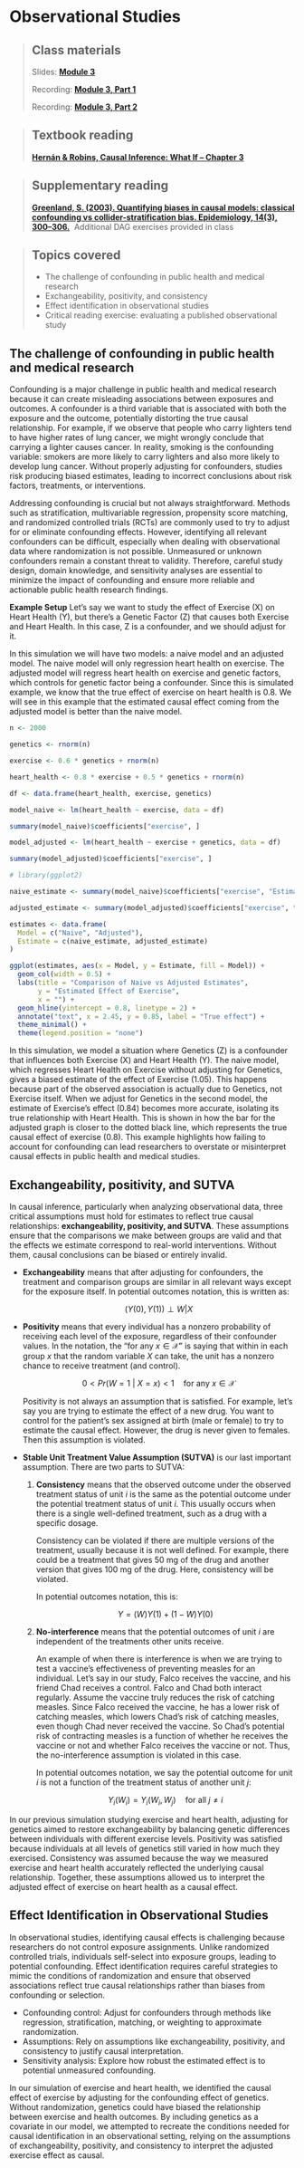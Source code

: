# Observational Studies  

> ## Class materials  
>
> Slides: [**Module 3**](https://drive.google.com/drive/folders/14Iymvk2FlZqVsWrtbDLmwSzR5aNS-Mcg?usp=sharing)  
>
> Recording: [**Module 3, Part 1**](https://your-recording-link.com)  
>
> Recording: [**Module 3, Part 2**](https://your-recording-link.com)  

> ## Textbook reading  
>
> [**Hernán & Robins, Causal Inference: What If – Chapter 3**](https://static1.squarespace.com/static/675db8b0dd37046447128f5f/t/677676888e31cc50c2c33877/1735816881944/hernanrobins_WhatIf_2jan25.pdf)  

> ## Supplementary reading  
>
> [**Greenland, S. (2003). Quantifying biases in causal models: classical confounding vs collider-stratification bias. Epidemiology, 14(3), 300–306.**](https://journals.lww.com/epidem/Fulltext/2003/05000/Quantifying_Biases_in_Causal_Models__Classical.7.aspx)\  
> Additional DAG exercises provided in class  

> ## Topics covered  
>
> -   The challenge of confounding in public health and medical research  
> -   Exchangeability, positivity, and consistency  
> -   Effect identification in observational studies  
> -   Critical reading exercise: evaluating a published observational study  

## The challenge of confounding in public health and medical research  

Confounding is a major challenge in public health and medical research because it can create misleading associations between exposures and outcomes. A confounder is a third variable that is associated with both the exposure and the outcome, potentially distorting the true causal relationship. For example, if we observe that people who carry lighters tend to have higher rates of lung cancer, we might wrongly conclude that carrying a lighter causes cancer. In reality, smoking is the confounding variable: smokers are more likely to carry lighters and also more likely to develop lung cancer. Without properly adjusting for confounders, studies risk producing biased estimates, leading to incorrect conclusions about risk factors, treatments, or interventions.  

Addressing confounding is crucial but not always straightforward. Methods such as stratification, multivariable regression, propensity score matching, and randomized controlled trials (RCTs) are commonly used to try to adjust for or eliminate confounding effects. However, identifying all relevant confounders can be difficult, especially when dealing with observational data where randomization is not possible. Unmeasured or unknown confounders remain a constant threat to validity. Therefore, careful study design, domain knowledge, and sensitivity analyses are essential to minimize the impact of confounding and ensure more reliable and actionable public health research findings.  

**Example Setup** Let’s say we want to study the effect of Exercise (X) on Heart Health (Y), but there’s a Genetic Factor (Z) that causes both Exercise and Heart Health. In this case, Z is a confounder, and we should adjust for it. 

In this simulation we will have two models: a naive model and an adjusted model. The naive model will only regression heart health on exercise. The adjusted model will regress heart health on exercise and genetic factors, which controls for genetic factor being a confounder. Since this is simulated example, we know that the true effect of exercise on heart health is 0.8. We will see in this example that the estimated causal effect coming from the adjusted model is better than the naive model.

```r

n <- 2000

genetics <- rnorm(n)

exercise <- 0.6 * genetics + rnorm(n) 

heart_health <- 0.8 * exercise + 0.5 * genetics + rnorm(n)

df <- data.frame(heart_health, exercise, genetics)

model_naive <- lm(heart_health ~ exercise, data = df)

summary(model_naive)$coefficients["exercise", ]

model_adjusted <- lm(heart_health ~ exercise + genetics, data = df)

summary(model_adjusted)$coefficients["exercise", ]

```

```r

# library(ggplot2)

naive_estimate <- summary(model_naive)$coefficients["exercise", "Estimate"]

adjusted_estimate <- summary(model_adjusted)$coefficients["exercise", "Estimate"]

estimates <- data.frame(
  Model = c("Naive", "Adjusted"),
  Estimate = c(naive_estimate, adjusted_estimate)
)

ggplot(estimates, aes(x = Model, y = Estimate, fill = Model)) +
  geom_col(width = 0.5) +
  labs(title = "Comparison of Naive vs Adjusted Estimates",
       y = "Estimated Effect of Exercise",
       x = "") +
  geom_hline(yintercept = 0.8, linetype = 2) +
  annotate("text", x = 2.45, y = 0.85, label = "True effect") +
  theme_minimal() +
  theme(legend.position = "none")

```

In this simulation, we model a situation where Genetics (Z) is a confounder that influences both Exercise (X) and Heart Health (Y). The naive model, which regresses Heart Health on Exercise without adjusting for Genetics, gives a biased estimate of the effect of Exercise (1.05). This happens because part of the observed association is actually due to Genetics, not Exercise itself. When we adjust for Genetics in the second model, the estimate of Exercise’s effect (0.84) becomes more accurate, isolating its true relationship with Heart Health. This is shown in how the bar for the adjusted graph is closer to the dotted black line, which represents the true causal effect of exercise (0.8). This example highlights how failing to account for confounding can lead researchers to overstate or misinterpret causal effects in public health and medical studies.  

## Exchangeability, positivity, and SUTVA

In causal inference, particularly when analyzing observational data, three critical assumptions must hold for estimates to reflect true causal relationships: **exchangeability, positivity, and SUTVA**. These assumptions ensure that the comparisons we make between groups are valid and that the effects we estimate correspond to real-world interventions. Without them, causal conclusions can be biased or entirely invalid.  

- **Exchangeability** means that after adjusting for confounders, the treatment and comparison groups are similar in all relevant ways except for the exposure itself. In potential outcomes notation, this is written as:

    $$
    (Y(0), Y(1)) \perp W|X
    $$

- **Positivity** means that every individual has a nonzero probability of receiving each level of the exposure, regardless of their confounder values. In the notation, the "for any $x \in \mathcal{X}$" is saying that within in each group $x$ that the random variable $X$ can take, the unit has a nonzero chance to receive treatment (and control).

    $$
    0 < Pr(W = 1 \ | \ X = x) < 1  \quad \text{for any } x \in \mathcal{X}
    $$

    Positivity is not always an assumption that is satisfied. For example, let's say you are trying to estimate the effect of a new drug. You want to control for the patient's sex assigned at birth (male or female) to try to estimate the causal effect. However, the drug is never given to females. Then this assumption is violated.

- **Stable Unit Treatment Value Assumption (SUTVA)** is our last important assumption. There are two parts to SUTVA:

    1. **Consistency** means that the observed outcome under the observed treatment status of unit $i$ is the same as the potential outcome under the potential treatment status of unit $i$. This usually occurs when there is a single well-defined treatment, such as a drug with a specific dosage.

        Consistency can be violated if there are multiple versions of the treatment, usually because it is not well defined. For example, there could be a treatment that gives 50 mg of the drug and another version that gives 100 mg of the drug. Here, consistency will be violated.

        In potential outcomes notation, this is:

        $$
        Y = (W)Y(1) + (1-W)Y(0)
        $$

    2. **No-interference** means that the potential outcomes of unit $i$ are independent of the treatments other units receive. 

        An example of when there is interference is when we are trying to test a vaccine's effectiveness of preventing measles for an individual. Let's say in our study, Falco receives the vaccine, and his friend Chad receives a control. Falco and Chad both interact regularly. Assume the vaccine truly reduces the risk of catching measles. Since Falco received the vaccine, he has a lower risk of catching measles, which lowers Chad's risk of catching measles, even though Chad never received the vaccine. So Chad's potential risk of contracting measles is a function of whether he receives the vaccine or not and whether Falco receives the vaccine or not. Thus, the no-interference assumption is violated in this case.

        In potential outcomes notation, we say the potential outcome for unit $i$ is not a function of the treatment status of another unit $j$: 

        $$
        Y_i(W_i) = Y_i(W_i,W_j) \quad \text{for all } j \neq i
        $$

In our previous simulation studying exercise and heart health, adjusting for genetics aimed to restore exchangeability by balancing genetic differences between individuals with different exercise levels. Positivity was satisfied because individuals at all levels of genetics still varied in how much they exercised. Consistency was assumed because the way we measured exercise and heart health accurately reflected the underlying causal relationship. Together, these assumptions allowed us to interpret the adjusted effect of exercise on heart health as a causal effect.  

## Effect Identification in Observational Studies  

In observational studies, identifying causal effects is challenging because researchers do not control exposure assignments. Unlike randomized controlled trials, individuals self-select into exposure groups, leading to potential confounding. Effect identification requires careful strategies to mimic the conditions of randomization and ensure that observed associations reflect true causal relationships rather than biases from confounding or selection.  

- Confounding control: Adjust for confounders through methods like regression, stratification, matching, or weighting to approximate randomization.  
- Assumptions: Rely on assumptions like exchangeability, positivity, and consistency to justify causal interpretation.  
- Sensitivity analysis: Explore how robust the estimated effect is to potential unmeasured confounding.   

In our simulation of exercise and heart health, we identified the causal effect of exercise by adjusting for the confounding effect of genetics. Without randomization, genetics could have biased the relationship between exercise and health outcomes. By including genetics as a covariate in our model, we attempted to recreate the conditions needed for causal identification in an observational setting, relying on the assumptions of exchangeability, positivity, and consistency to interpret the adjusted exercise effect as causal.  